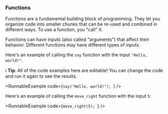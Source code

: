 
### Functions

Functions are a fundamental building block of programming. They
let you organize code into smaller chunks that can be re-used
and combined in different ways. To use a function, you "call" it.

Functions can have inputs (also called "arguments") that affect
their behavior. Different functions may have different types of
inputs.

Here's an example of calling the `say` function with the
input `"Hello, world!"`.

ℹ️ **Tip**: All of the code examples here are editable! You can
change the code and run it again to see the results.

<RunnableExample
  code={`say("Hello, world!");
`}
/>

Here's an example of calling the `move_right` function with
the input `5`:

<RunnableExample
  code={`move_right(5);
`}
/>

